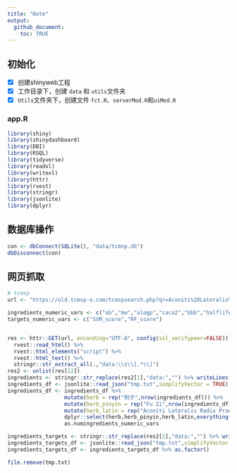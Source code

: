 ```yaml
---
title: "Note"
output: 
  github_document:
    toc: TRUE
---
```


## 初始化
- [X] 创建shinyweb工程
- [X] 工作目录下，创建 `data` 和 `utils`文件夹
- [X] `Utils`文件夹下，创建文件 `fct.R`、`serverMod.R`和`uiMod.R`


### app.R

```r
library(shiny)
library(shinydashboard)
library(DBI)
library(RSQL)
library(tidyverse)
library(readxl)
library(writexl)
library(httr)
library(rvest)
library(stringr)
library(jsonlite)
library(dplyr)

```


## 数据库操作

```r
con <- dbConnect(SQLite(), "data/tcmnp.db")
dbDisconnect(con)

```


## 网页抓取
```r
# tcmsp
url <- "https://old.tcmsp-e.com/tcmspsearch.php?qr=Aconiti%20Lateralis%20Radix%20Praeparata&qsr=herb_en_name&token=62bfada3d007982faa0f349d028461c0"

ingredients_numeric_vars <- c("ob","mw","alogp","caco2","bbb","halflife","hdon","hacc","dl","FASA")
targets_numeric_vars <- c("SVM_score","RF_score")


res <- httr::GET(url, enconding="UTF-8", config(ssl_verifypeer=FALSE)) %>% 
  rvest::read_html() %>% 
  rvest::html_elements("script") %>% 
  rvest::html_text() %>% 
  stringr::str_extract_all(.,"data:\\s\\[.*\\]")
res2 <- unlist(res[12])
ingredients <- stringr::str_replace(res2[1],"data:","") %>% writeLines(.,"tmp.txt")
ingredients_df <- jsonlite::read_json("tmp.txt",simplifyVector = TRUE) 
ingredients_df <- ingredients_df %>%
                  mutate(herb = rep("附子",nrow(ingredients_df))) %>%
                  mutate(herb_pinyin = rep("Fu Zi",nrow(ingredients_df))) %>%
                  mutate(herb_latin = rep("Aconiti Lateralis Radix Praeparata",nrow(ingredients_df))) %>%
                  dplyr::select(herb,herb_pinyin,herb_latin,everything())  %>%
                  as.numingredients_numeric_vars

ingredients_targets <- stringr::str_replace(res2[2],"data:","") %>% writeLines(.,"tmp.txt")
ingredients_targets_df <- jsonlite::read_json("tmp.txt",simplifyVector = TRUE)
ingredients_targets_df <- ingredients_targets_df %>% as.factor()

file.remove(tmp.txt)

```



```r

```


```r

```



```r

```


```r

```


```r

```


```r

```
